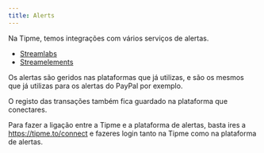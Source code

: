 ```yaml
---
title: Alerts
---
```


Na Tipme, temos integrações com vários serviços de alertas.

- [Streamlabs](/alerts/streamlabs)
- [Streamelements](/alerts/streamelements)

Os alertas são geridos nas plataformas que já utilizas, e são os mesmos que já utilizas para os alertas do PayPal por exemplo.

O registo das transações também fica guardado na plataforma que conectares.

Para fazer a ligação entre a Tipme e a plataforma de alertas, basta ires a https://tipme.to/connect e fazeres login tanto na Tipme como na plataforma de alertas.
